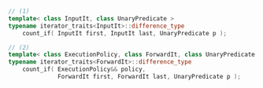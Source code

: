 ```cpp
// (1)
template< class InputIt, class UnaryPredicate >
typename iterator_traits<InputIt>::difference_type
    count_if( InputIt first, InputIt last, UnaryPredicate p );

// (2)
template< class ExecutionPolicy, class ForwardIt, class UnaryPredicate >
typename iterator_traits<ForwardIt>::difference_type
    count_if( ExecutionPolicy&& policy,
              ForwardIt first, ForwardIt last, UnaryPredicate p );
```
